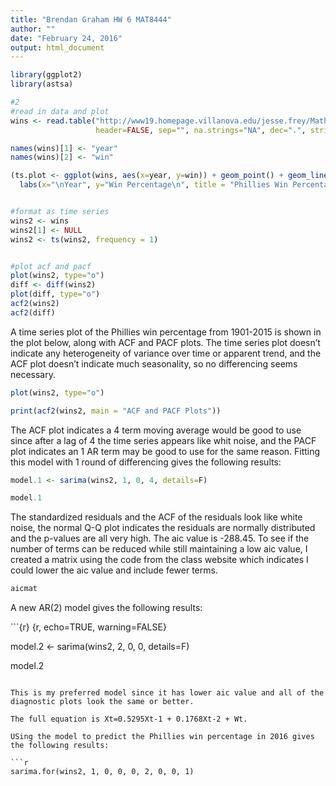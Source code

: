 ```yaml
---
title: "Brendan Graham HW 6 MAT8444"
author: ""
date: "February 24, 2016"
output: html_document
---
```


```r

library(ggplot2)
library(astsa)

#2
#read in data and plot
wins <- read.table("http://www19.homepage.villanova.edu/jesse.frey/Math8444/Phillies2015.txt", 
                   header=FALSE, sep="", na.strings="NA", dec=".", strip.white=TRUE)

names(wins)[1] <- "year"
names(wins)[2] <- "win"

(ts.plot <- ggplot(wins, aes(x=year, y=win)) + geom_point() + geom_line() + 
  labs(x="\nYear", y="Win Percentage\n", title = "Phillies Win Percentage: 1901-2015'n", size = 14))


#format as time series
wins2 <- wins
wins2[1] <- NULL
wins2 <- ts(wins2, frequency = 1)


#plot acf and pacf
plot(wins2, type="o")
diff <- diff(wins2)
plot(diff, type="o")
acf2(wins2)
acf2(diff)

```


A time series plot of the Phillies win percentage from 1901-2015 is shown in the plot below, along with ACF and PACF plots. The time series plot doesn't indicate any heterogeneity of variance over time or apparent trend, and the ACF plot doesn't indicate much  seasonality, so no differencing seems necessary.

```r

plot(wins2, type="o")

```


```r

print(acf2(wins2, main = "ACF and PACF Plots"))

```

The ACF plot indicates a 4 term moving average would be good to use since after a lag of 4 the time series appears like whit noise, and the PACF plot indicates an 1 AR term may be good to use for the same reason. Fitting this model with 1 round of differencing gives the following results:

```r

model.1 <- sarima(wins2, 1, 0, 4, details=F)

model.1
```

The standardized residuals and the ACF of the residuals look like white noise, the normal Q-Q plot indicates the residuals are normally distributed and the p-values are all very high. The aic value is -288.45. To see if the number of terms can be reduced while still maintaining a low aic value, I created a matrix using the code from the class website which indicates I could lower the aic value and include fewer terms.

```r

aicmat

```

A new AR(2) model gives the following results:

```{r} {r, echo=TRUE, warning=FALSE}

model.2 <- sarima(wins2, 2, 0, 0, details=F)

model.2
```

This is my preferred model since it has lower aic value and all of the diagnostic plots look the same or better.

The full equation is Xt=0.5295Xt-1 + 0.1768Xt-2 + Wt.

USing the model to predict the Phillies win percentage in 2016 gives the following results:

```r

sarima.for(wins2, 1, 0, 0, 0, 2, 0, 0, 1)

```



